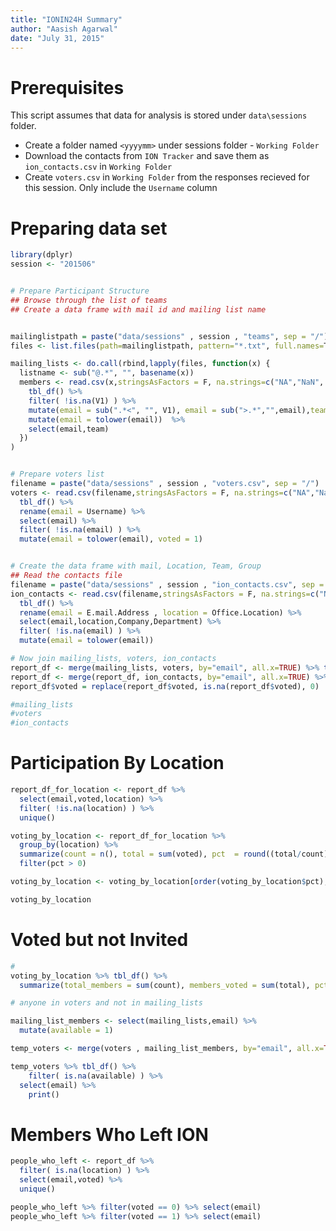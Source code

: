 ```yaml
---
title: "IONIN24H Summary"
author: "Aasish Agarwal"
date: "July 31, 2015"
---
```

# Prerequisites

This script assumes that data for analysis is stored under `data\sessions` folder.

* Create a folder named `<yyyymm>` under sessions folder - `Working Folder`
* Download the contacts from `ION Tracker` and save them as `ion_contacts.csv` in `Working Folder`
* Create `voters.csv` in `Working Folder` from the responses recieved for this session. Only include the `Username` column



# Preparing data set
```r
library(dplyr)
session <- "201506"


# Prepare Participant Structure
## Browse through the list of teams
## Create a data frame with mail id and mailing list name


mailinglistpath = paste("data/sessions" , session , "teams", sep = "/")
files <- list.files(path=mailinglistpath, pattern="*.txt", full.names=T, recursive=FALSE)

mailing_lists <- do.call(rbind,lapply(files, function(x) {
  listname <- sub("@.*", "", basename(x))
  members <- read.csv(x,stringsAsFactors = F, na.strings=c("NA","NaN", "") , header = F) %>%
    tbl_df() %>%
    filter( !is.na(V1) ) %>%
    mutate(email = sub(".*<", "", V1), email = sub(">.*","",email),team = listname)  %>%
    mutate(email = tolower(email))  %>%
    select(email,team)
  })
)


# Prepare voters list
filename = paste("data/sessions" , session , "voters.csv", sep = "/")
voters <- read.csv(filename,stringsAsFactors = F, na.strings=c("NA","NaN", "") ) %>%
  tbl_df() %>%
  rename(email = Username) %>%
  select(email) %>%
  filter( !is.na(email) ) %>%
  mutate(email = tolower(email), voted = 1) 


# Create the data frame with mail, Location, Team, Group
## Read the contacts file
filename = paste("data/sessions" , session , "ion_contacts.csv", sep = "/")
ion_contacts <- read.csv(filename,stringsAsFactors = F, na.strings=c("NA","NaN", "") ) %>%
  tbl_df() %>%
  rename(email = E.mail.Address , location = Office.Location) %>%
  select(email,location,Company,Department) %>%
  filter( !is.na(email) ) %>%
  mutate(email = tolower(email))  

# Now join mailing_lists, voters, ion_contacts
report_df <- merge(mailing_lists, voters, by="email", all.x=TRUE) %>% tbl_df()
report_df <- merge(report_df, ion_contacts, by="email", all.x=TRUE) %>% tbl_df()
report_df$voted = replace(report_df$voted, is.na(report_df$voted), 0)


```

```r
#mailing_lists
#voters
#ion_contacts
```


# Participation By Location

```r
report_df_for_location <- report_df %>%
  select(email,voted,location) %>%
  filter( !is.na(location) ) %>%
  unique()

voting_by_location <- report_df_for_location %>%
  group_by(location) %>%
  summarize(count = n(), total = sum(voted), pct  = round((total/count)*100,0)) %>%
  filter(pct > 0)

voting_by_location <- voting_by_location[order(voting_by_location$pct),]

voting_by_location


```
# Voted but not Invited
```r
# 
voting_by_location %>% tbl_df() %>%
  summarize(total_members = sum(count), members_voted = sum(total), pct = round(100*(members_voted/total_members),0))

# anyone in voters and not in mailing_lists

mailing_list_members <- select(mailing_lists,email) %>%
  mutate(available = 1)

temp_voters <- merge(voters , mailing_list_members, by="email", all.x=TRUE) 

temp_voters %>% tbl_df() %>%
    filter( is.na(available) ) %>%
  select(email) %>%
    print()


```


# Members Who Left ION
```r
people_who_left <- report_df %>%
  filter( is.na(location) ) %>%
  select(email,voted) %>%
  unique()

people_who_left %>% filter(voted == 0) %>% select(email)
people_who_left %>% filter(voted == 1) %>% select(email)

```


